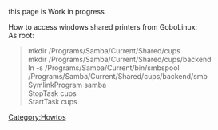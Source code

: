 this page is Work in progress


How to access windows shared printers from GoboLinux:<br>

As root:
<blockquote>
mkdir /Programs/Samba/Current/Shared/cups <br/>
mkdir /Programs/Samba/Current/Shared/cups/backend <br/>
ln -s /Programs/Samba/Current/bin/smbspool /Programs/Samba/Current/Shared/cups/backend/smb  <br/>
SymlinkProgram samba <br/>
StopTask cups <br/>
StartTask cups <br/>
</blockquote>

[[Category:Howtos]]
